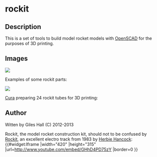 =rockit=

==Description==
This is a set of tools to build model rocket models with [http://www.openscad.org/ OpenSCAD] for the purposes of 3D printing.

==Images==
<img src="https://raw.github.com/vishnubob/rockit/master/images/rocket_parts.png" />
<p />
Examples of some rockit parts:
<p />
<img src="https://raw.github.com/vishnubob/rockit/master/images/rocket_tube_cura.png" />
<p />
[https://github.com/daid/Cura Cura] preparing 24 rockit tubes for 3D printing:


==Author==
Witten by Giles Hall (C) 2012-2013

Rockit, the model rocket construction kit, should not to be confused by [http://en.wikipedia.org/wiki/Rockit Rockit], an excellent electro track from 1983 by [http://en.wikipedia.org/wiki/Herbie_Hancock Herbie Hancock]:
{{#widget:Iframe
|width="420"
|height="315" 
|url=http://www.youtube.com/embed/GHhD4PD75zY
|border=0
}}
